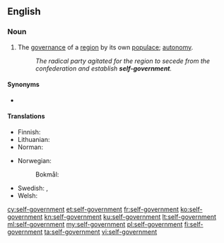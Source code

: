 ==English==

===Noun===
{{en-noun|head=[[self]]-[[government]]|-}}

# The [[governance]] of a [[region]] by its own [[populace]]; [[autonomy]].
#: ''The radical party agitated for the region to secede from the confederation and establish '''self-government'''.''

====Synonyms====
* {{l|en|self-rule}}

====Translations====
{{trans-top|self-government}}
* Finnish: {{t|fi|itsehallinto}}
* Lithuanian: {{t+|lt|savivalda|f}}
* Norman: {{t|nrf|gouvèrnément dé sé|m}}
{{trans-mid}}
* Norwegian:
*: Bokmål: {{t|nb|selvstyre|n}}
* Swedish: {{t|sv|självstyre|n}}, {{t+|sv|autonomi|c}}
* Welsh: {{t+|cy|hunanlywodraeth}}
{{trans-bottom}}

[[cy:self-government]]
[[et:self-government]]
[[fr:self-government]]
[[ko:self-government]]
[[kn:self-government]]
[[ku:self-government]]
[[lt:self-government]]
[[ml:self-government]]
[[my:self-government]]
[[pl:self-government]]
[[fi:self-government]]
[[ta:self-government]]
[[vi:self-government]]